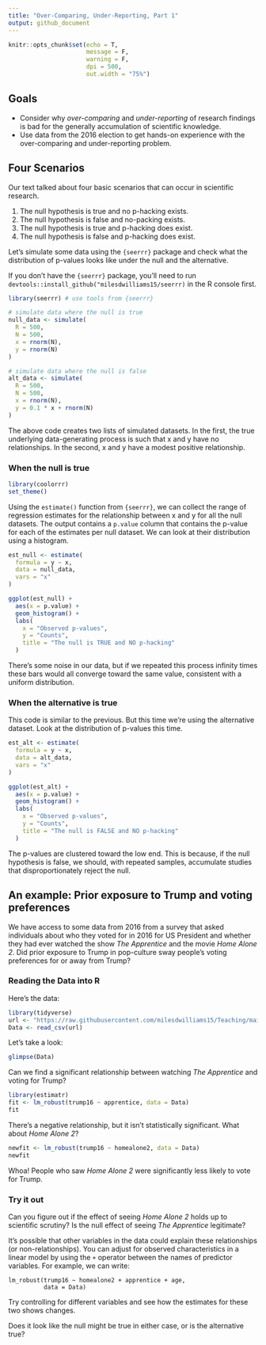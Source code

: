 ```yaml
---
title: "Over-Comparing, Under-Reporting, Part 1"
output: github_document
---
```


```r
knitr::opts_chunk$set(echo = T,
                      message = F,
                      warning = F,
                      dpi = 500,
                      out.width = "75%")
```

## Goals

- Consider why *over-comparing* and *under-reporting* of research findings is bad for the generally accumulation of scientific knowledge.
- Use data from the 2016 election to get hands-on experience with the over-comparing and under-reporting problem.


## Four Scenarios

Our text talked about four basic scenarios that can occur in scientific research.

1. The null hypothesis is true and no p-hacking exists.
2. The null hypothesis is false and no-packing exists.
3. The null hypothesis is true and p-hacking does exist.
4. The null hypothesis is false and p-hacking does exist.

Let's simulate some data using the `{seerrr}` package and check what the distribution of p-values looks like under the null and the alternative.

If you don't have the `{seerrr}` package, you'll need to run `devtools::install_github("milesdwilliams15/seerrr)` in the R console first.

```r
library(seerrr) # use tools from {seerrr}

# simulate data where the null is true
null_data <- simulate(
  R = 500,
  N = 500,
  x = rnorm(N),
  y = rnorm(N)
)

# simulate data where the null is false
alt_data <- simulate(
  R = 500,
  N = 500,
  x = rnorm(N),
  y = 0.1 * x + rnorm(N)
)
```

The above code creates two lists of simulated datasets. In the first, the true underlying data-generating process is such that x and y have no relationships. In the second, x and y have a modest positive relationship.

### When the null is true

```r
library(coolorrr)
set_theme()
```

Using the `estimate()` function from `{seerrr}`, we can collect the range of regression estimates for the relationship between x and y for all the null datasets. The output contains a `p.value` column that contains the p-value for each of the estimates per null dataset. We can look at their distribution using a histogram.

```r
est_null <- estimate(
  formula = y ~ x,
  data = null_data,
  vars = "x"
)

ggplot(est_null) +
  aes(x = p.value) +
  geom_histogram() +
  labs(
    x = "Observed p-values",
    y = "Counts",
    title = "The null is TRUE and NO p-hacking"
  )
```

There's some noise in our data, but if we repeated this process infinity times these bars would all converge toward the same value, consistent with a uniform distribution.


### When the alternative is true

This code is similar to the previous. But this time we're using the alternative dataset. Look at the distribution of p-values this time.

```r
est_alt <- estimate(
  formula = y ~ x,
  data = alt_data,
  vars = "x"
)

ggplot(est_alt) +
  aes(x = p.value) +
  geom_histogram() +
  labs(
    x = "Observed p-values",
    y = "Counts",
    title = "The null is FALSE and NO p-hacking"
  )
```

The p-values are clustered toward the low end. This is because, if the null hypothesis is false, we should, with repeated samples, accumulate studies that disproportionately reject the null.


## An example: Prior exposure to Trump and voting preferences

We have access to some data from 2016 from a survey that asked individuals about who they voted for in 2016 for US President and whether they had ever watched the show *The Apprentice* and the movie *Home Alone 2*. Did prior exposure to Trump in pop-culture sway people's voting preferences for or away from Trump?


### Reading the Data into R

Here's the data:
```r
library(tidyverse)
url <- "https://raw.githubusercontent.com/milesdwilliams15/Teaching/main/DPR%20201/Data/VoterSurveyData2016.csv"
Data <- read_csv(url)
```

Let's take a look:
```r
glimpse(Data)
```

Can we find a significant relationship between watching *The Apprentice* and voting for Trump?
```r
library(estimatr)
fit <- lm_robust(trump16 ~ apprentice, data = Data)
fit
```

There's a negative relationship, but it isn't statistically significant. What about *Home Alone 2*?
```r
newfit <- lm_robust(trump16 ~ homealone2, data = Data)
newfit
```

Whoa! People who saw *Home Alone 2* were significantly less likely to vote for Trump.


### Try it out

Can you figure out if the effect of seeing *Home Alone 2* holds up to scientific scrutiny? Is the null effect of seeing *The Apprentice* legitimate?

It's possible that other variables in the data could explain these relationships (or non-relationships). You can adjust for observed characteristics in a linear model by using the `+` operator between the names of predictor variables. For example, we can write:

```
lm_robust(trump16 ~ homealone2 + apprentice + age, 
          data = Data)
```

Try controlling for different variables and see how the estimates for these two shows changes.

Does it look like the null might be true in either case, or is the alternative true?

